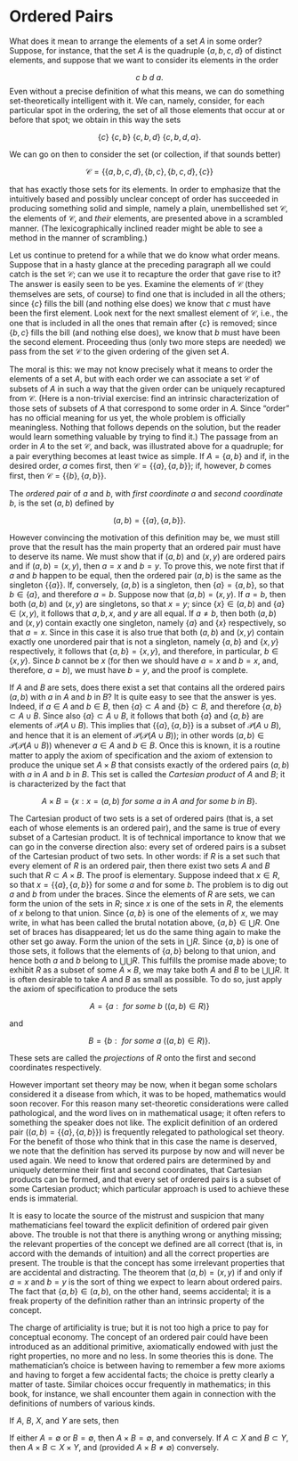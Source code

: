 # Ordered Pairs

What does it mean to arrange the elements of a set $A$ in some order? Suppose, for instance, that the set $A$ is the quadruple $\{a, b, c, d \}$ of distinct elements, and suppose that we want to consider its elements in the order 

$$
\mathit{c\ b\ d\ a}.
$$
Even without a precise definition of what this means, we can do something set-theoretically intelligent with it. We can, namely, consider, for each particular spot in the ordering, the set of all those elements that occur at or before that spot; we obtain in this way the sets 

$$
\{ c \} \: \{ c, b \} \: \{ c, b, d \} \: \{ c, b, d, a \}. 
$$

We can go on then to consider the set (or collection, if that sounds better) 

$$
\mathcal{C} = \{ \{ a, b, c, d \}, \{ b, c \}, \{ b, c, d \}, \{ c \} \} 
$$

that has exactly those sets for its elements. In order to emphasize that the intuitively based and possibly unclear concept of order has succeeded in producing something solid and simple, namely a plain,  unembellished set $\mathcal{C}$, the elements of $\mathcal{C}$, and *their* elements, are presented above in a scrambled manner. (The lexicographically inclined reader might be able to see a method in the manner of scrambling.) 

Let us continue to pretend for a while that we do know what order means. Suppose that in a hasty glance at the preceding paragraph all we could catch is the set $\mathcal{C}$; can we use it to recapture the order that gave rise to it? The answer is easily seen to be yes. Examine the elements of $\mathcal{C}$ (they themselves are sets, of course) to find one that is included in all the others; since $\{ c \}$ fills the bill (and nothing else does) we know that $c$ must have been the first element. Look next for the next smallest element of $\mathcal{C}$, i.e., the one that is included in all the ones that remain after $\{ c \}$ is removed; since $\{ b, c \}$ fills the bill (and nothing else does), we know that $b$ must have been the second element. Proceeding thus (only two more steps are needed) we pass from the set $\mathcal{C}$ to the given ordering of the given set $A$. 

The moral is this: we may not know precisely what it means to order the elements of a set $A$, but with each order we can associate a set $\mathcal{C}$ of subsets of $A$ in such a way that the given order can be uniquely recaptured from $\mathcal{C}$. (Here is a non-trivial exercise: find an intrinsic characterization of those sets of subsets of $A$ that correspond to some order in $A$. Since "order" has no official meaning for us yet, the whole problem is officially meaningless. Nothing that follows depends on the solution, but the reader would learn something valuable by trying to find it.) The passage from an order in $A$ to the set $\mathcal{C}$, and back, was illustrated above for a quadruple; for a pair everything becomes at least twice as simple. If $A = \{ a,b \}$ and if, in the desired order, $a$ comes first, then $\mathcal{C} = \{ \{ a \} , \{ a,b \} \}$; if, however, $b$ comes first, then $\mathcal{C} = \{ \{ b \}, \{a, b \}\}$. 

The *ordered pair*`\index{ordered pair}`{=latex} of $a$ and $b$, with *first coordinate* $a$`\index{coordinate}\index{first coordinate}`{=latex} and *second coordinate* $b$`\index{second coordinate}`{=latex}, is the set $(a, b)$ defined by 

$$
(a, b) = \{ \{a \}, \{ a, b \} \}.
$$

However convincing the motivation of this definition may be, we must still prove that the result has the main property that an ordered pair must have to deserve its name. We must show that if $(a,b)$ and $(x, y)$ are ordered pairs and if $(a,b) = (x,y)$, then $a = x$ and $b = y$. To prove this, we note first that if $a$ and $b$ happen to be equal, then the ordered pair $(a,b)$ is the same as the singleton $\{ \{ a \} \}$. If, conversely, $(a,b)$ is a singleton, then $\{ a \} = \{ a, b \}$, so that $b \in \{ a \}$, and therefore $a = b$. Suppose now that $(a, b) = (x, y)$. If $a = b$, then both $(a, b)$ and $(x,y)$ are singletons, so that $x = y$; since $\{ x \} \in (a,b)$ and $\{ a \} \in (x,y)$, it follows that $a, b, x,$ and $y$ are all equal. If $a \neq b$, then both $(a, b)$ and $(x, y)$ contain exactly one singleton, namely $\{ a \}$ and $\{ x \}$ respectively, so that $a = x$. Since in this case it is also true that both $(a,b)$ and $(x, y)$ contain exactly one unordered pair that is not a singleton, namely $\{ a, b \}$ and $\{ x, y \}$ respectively, it follows that $\{ a, b \} = \{ x, y \}$, and therefore, in particular, $b \in \{ x, y \}$. Since $b$ cannot be $x$ (for then we should have $a = x$ and $b = x$, and, therefore, $a = b$), we must have $b = y$, and the proof is complete. 

If $A$ and $B$ are sets, does there exist a set that contains all the ordered pairs $(a,b)$ with $a$ in $A$ and $b$ in $B$? It is quite easy to see that the answer is yes. Indeed, if $a \in A$ and $b \in B$, then $\{ a \} \subset A$ and $\{ b \}  \subset B$, and therefore $\{ a, b \} \subset A \cup B$. Since also $\{ a \} \subset A \cup B$, it follows that both $\{ a \}$ and $\{ a, b \}$ are elements of $\mathcal{P}(A \cup B)$. This implies that $\{ \{ a \}, \{ a,b \} \}$ is a subset of $\mathcal{P}(A \cup B)$, and hence that it is an element of $\mathcal{P}(\mathcal{P} (A \cup B))$; in other words $(a, b) \in \mathcal{P}(\mathcal{P}(A \cup B))$ whenever $a \in  A$ and $b \in B$. Once this is known, it is a routine matter to apply the axiom of specification and the axiom of extension to produce the unique set $A \times B$ that consists exactly of the ordered pairs $(a, b)$ with $a$ in $A$ and $b$ in $B$. This set is called the *Cartesian product*`\index{Cartesian product}`{=latex} of $A$ and $B$; it is characterized by the fact that 

$$
A \times B = \{ x: x = (a,b) \mathit{\ for\ some\ } a \mathit{\ in\ } A \mathit{\ and\ for\ some\ } b \mathit{\ in\ } B \}.
$$

The Cartesian product of two sets is a set of ordered pairs (that is, a set each of whose elements is an ordered pair), and the same is true of every subset of a Cartesian product. It is of technical importance to know that we can go in the converse direction also: every set of ordered pairs is a subset of the Cartesian product of two sets. In other words: if $R$ is a set such that every element of $R$ is an ordered pair, then there exist two sets $A$ and $B$ such that $R \subset A \times B$. The proof is elementary. Suppose indeed that $x \in R$, so that $x = \{ \{ a \}, \{ a, b \} \}$ for some $a$ and for some $b$. The problem is to dig out $a$ and $b$ from under the braces. Since the elements of $R$ are sets, we can form the union of the sets in $R$; since $x$ is one of the sets in $R$, the elements of $x$ belong to that union. Since $\{ a, b \}$ is one of the elements of $x$, we may write, in what has been called the brutal notation above, $\{ a, b \} \in \bigcup R$. One set of braces has disappeared; let us do the same thing again to make the other set go away. Form the union of the sets in $\bigcup R$. Since $\{ a, b \}$ is one of those sets, it follows that the elements of $\{ a, b \}$ belong to that union, and hence both $a$ and $b$ belong to $\bigcup \bigcup R$. This fulfills the promise made above; to exhibit $R$ as a subset of some $A \times B$, we may take both $A$ and $B$ to be $\bigcup \bigcup R$. It is often desirable to take $A$ and $B$ as small as possible. To do so, just apply the axiom of specification to produce the sets

$$
A = \{ a : \mathit{\ for\ some\ } b \: ((a,b) \in R) \}
$$

and 

$$
B = \{ b : \mathit{\ for\ some\ } a \: ((a,b) \in R) \}.
$$

These sets are called the *projections*`\index{projection}`{=latex} of $R$ onto the first and second coordinates respectively.

However important set theory may be now, when it began some scholars considered it a disease from which, it was to be hoped, mathematics would soon recover. For this reason many set-theoretic considerations were called pathological, and the word lives on in mathematical usage; it often refers to something the speaker does not like. The explicit definition of an ordered pair $((a,b) = \{ \{ a \}, \{ a, b \} \})$ is frequently relegated to pathological set theory. For the benefit of those who think that in this case the name is deserved, we note that the definition has served its purpose by now and will never be used again. We need to know that ordered pairs are determined by and uniquely determine their first and second coordinates, that Cartesian products can be formed, and that every set of ordered pairs is a subset of some Cartesian product; which particular approach is used to achieve these ends is immaterial. 

It is easy to locate the source of the mistrust and suspicion that many mathematicians feel toward the explicit definition of ordered pair given above. The trouble is not that there is anything wrong or anything missing; the relevant properties of the concept we defined are all correct (that is, in accord with the demands of intuition) and all the correct properties are present. The trouble is that the concept has some irrelevant properties that are accidental and  distracting. The theorem that $(a, b) = (x, y)$ if and only if $a = x$ and $b = y$ is the sort of thing we expect to learn about ordered pairs. The fact that $\{ a, b \} \in (a,b)$, on the other hand, seems accidental; it is a freak property of the definition rather than an intrinsic property of the concept.

The charge of artificiality is true; but it is not too high a price to pay for conceptual economy. The concept of an ordered pair could have been introduced as an additional primitive, axiomatically endowed with just the right properties, no more and no less. In some theories this is done. The mathematician's choice is between having to remember a few more axioms and having to forget a few accidental facts; the choice is pretty clearly a matter of taste. Similar choices occur frequently in mathematics; in this book, for instance, we shall encounter them again in connection with the definitions of numbers of various kinds.

::: {#exr-6-1}

If $A$, $B$, $X$, and $Y$ are sets, then

\begin{align*} 
(i)   & \: (A \cup B) \times X = ( A \times X ) \cup ( B \times X), \\
(ii)  & \: (A \cap B ) \times ( X \cap Y) = (A \times X) \cap ( B \times Y), \\
(iii) & \: (A - B ) \times X = (A \times X) - (B \times X).
\end{align*}

If either $A = \emptyset$ or $B = \emptyset$, then $A \times B = \emptyset$, and conversely. If $A \subset X$ and $B \subset Y$, then $A \times B \subset X \times Y$, and (provided $A \times B \neq \emptyset$) conversely. 

:::
